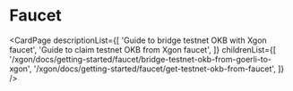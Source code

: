 # Faucet

<CardPage
  descriptionList={[
    'Guide to bridge testnet OKB with Xgon faucet',
    'Guide to claim testnet OKB from Xgon faucet',
  ]}
  childrenList={[
    '/xgon/docs/getting-started/faucet/bridge-testnet-okb-from-goerli-to-xgon',
    '/xgon/docs/getting-started/faucet/get-testnet-okb-from-faucet',
  ]}
/>